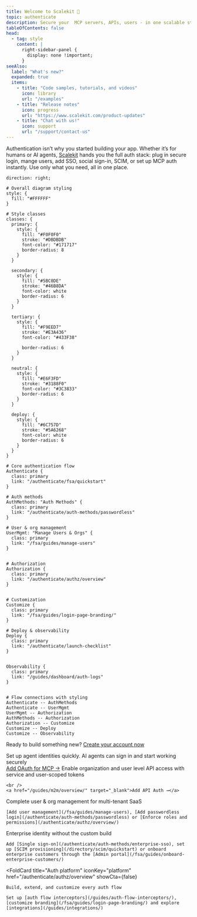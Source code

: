 ```yaml
---
title: Welcome to Scalekit 👋
topic: authenticate
description: Secure your  MCP servers, APIs, users - in one scalable stack
tableOfContents: false
head:
  - tag: style
    content: |
      right-sidebar-panel {
        display: none !important;
      }
seeAlso:
  label: "What's new?"
  expanded: true
  items:
    - title: "Code samples, tutorials, and videos"
      icon: library
      url: "/examples"
    - title: "Release notes"
      icon: progress
      url: "https://www.scalekit.com/product-updates"
    - title: "Chat with us!"
      icon: support
      url: "/support/contact-us"
---
```



Authentication isn’t why you started building your app. Whether it’s for humans or AI agents, [Scalekit](https://scalekit.com) hands you the full auth stack: plug in secure login, mange users, add SSO, social sign-in, SCIM, or set up MCP auth instantly. Use only what you need, all in one place.


```d2 inline=true
direction: right;

# Overall diagram styling
style: {
  fill: "#FFFFFF"
}

# Style classes
classes: {
  primary: {
    style: {
      fill: "#F0F0F0"
      stroke: "#DBDBDB"
      font-color: "#171717"
      border-radius: 8
    }
  }

  secondary: {
    style: {
      fill: "#5BC0DE"
      stroke: "#46B8DA"
      font-color: white
      border-radius: 6
    }
  }

  tertiary: {
    style: {
      fill: "#F9EED7"
      stroke: "#E3A436"
      font-color: "#433F38"

      border-radius: 6
    }
  }

  neutral: {
    style: {
      fill: "#E6F3FD"
      stroke: "#3188F0"
      font-color: "#3C3833"
      border-radius: 6
    }
  }

  deploy: {
    style: {
      fill: "#6C757D"
      stroke: "#5A6268"
      font-color: white
      border-radius: 6
    }
  }
}

# Core authentication flow
Authenticate {
  class: primary
  link: "/authenticate/fsa/quickstart"
}

# Auth methods
AuthMethods: "Auth Methods" {
  class: primary
  link: "/authenticate/auth-methods/passwordless"
}

# User & org management
UserMgmt: "Manage Users & Orgs" {
  class: primary
  link: "/fsa/guides/manage-users"
}


# Authorization
Authorization {
  class: primary
  link: "/authenticate/authz/overview"
}


# Customization
Customize {
  class: primary
  link: "/fsa/guides/login-page-branding/"
}

# Deploy & observability
Deploy {
  class: primary
  link: "/authenticate/launch-checklist"
}


Observability {
  class: primary
  link: "/guides/dashboard/auth-logs"
}


# Flow connections with styling
Authenticate -- AuthMethods
Authenticate -- UserMgmt
UserMgmt -- Authorization
AuthMethods -- Authorization
Authorization -- Customize
Customize -- Deploy
Customize -- Observability

```

Ready to build something new? [Create your account now](https://app.scalekit.com)


<CardGrid>
  <FoldCard
    title="Secure MCP servers"
    iconKey="mcp"
    href="/mcp/oauth"
    target="_blank"
    showCta={false}
  >
    Set up agent identities quickly. AI agents can sign in and start working securely
    <br />
    <a href="/mcp/oauth" target="_blank">Add OAuth for MCP →</a>
  </FoldCard>
  <FoldCard
    title="Secure APIs"
    iconKey="api"
    href="/authenticate/fsa/quickstart"
    cta="API Auth →"
    showCta={false}
  >
    Enable organization and user level API access with service and user-scoped tokens

    <br />
    <a href="/guides/m2m/overview/" target="_blank">Add API Auth →</a>
  </FoldCard>
  </CardGrid>
  <FoldCard
    title="Manage users"
    iconKey="users"
    href="/fsa/guides/manage-users"
    cta="User management →"
    showCta={false}
  >
    Complete user & org management for multi-tenant SaaS

    [Add user management](/fsa/guides/manage-users), [Add passwordless login](/authenticate/auth-methods/passwordless) or [Enforce roles and permissions](/authenticate/authz/overview/)
  </FoldCard>
  <FoldCard
    title="Go enterprise"
    iconKey="company"
    href="/authenticate/auth-methods/enterprise-sso"
      cta="Single sign-on →"
    showCta={false}
  >
    Enterprise identity without the custom build

    Add [Single sign-on](/authenticate/auth-methods/enterprise-sso), set up [SCIM provisioning](/directory/scim/quickstart) or onboard enterprise customers through the [Admin portal](/fsa/guides/onboard-enterprise-customers/)
  </FoldCard>

  <FoldCard
    title="Auth platform"
    iconKey="platform"
    href="/authenticate/authz/overview"
    showCta={false}
  >
    Build, extend, and customize every auth flow

    Set up [auth flow interceptors](/guides/auth-flow-interceptors/), [customize branding](/fsa/guides/login-page-branding/) and explore [integrations](/guides/integrations/)
  </FoldCard>

